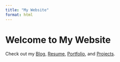 ```yaml
---
title: "My Website"
format: html
---
```


# Welcome to My Website

Check out my [Blog](docs/blog/blog.html), [Resume](docs/resume/resume.html), [Portfolio](docs/portfolio/portfolio.html), and [Projects](docs/projects/projects.html).

